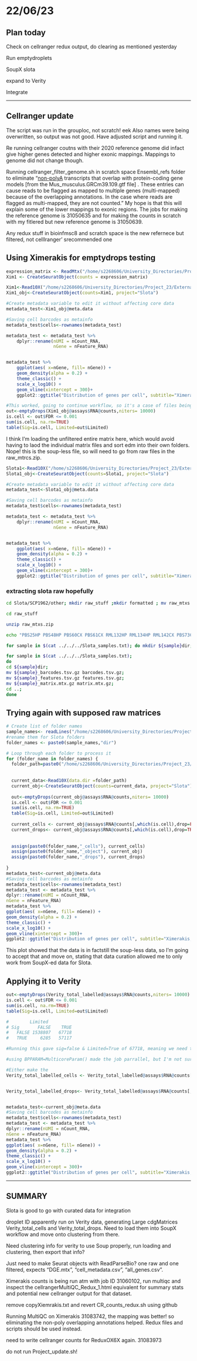# 22/06/23

## Plan today

Check on cellranger redux output, do clearing as mentioned yesterday

Run emptydroplets

SoupX slota

expand to Verity

Integrate

------------------------------------------------------------------------

## Cellranger update

The script was run in the grouploc, not scratch! eek Also names were being overwritten, so output was not good. Have adjusted script and running it.

Re running cellranger coutns with their 2020 reference genome did infact give higher genes detected and higher exonic mappings. Mappings to genome did not change though.

Running cellranger_filter_genome.sh in scratch space Ensembl_refs folder to eliminate "[non-polyA](https://support.10xgenomics.com/single-cell-gene-expression/software/pipelines/latest/using/tutorial_mr#filter:~:text=primary_assembly.fa.gz-,Filter%20the%20GTF,mapped%2C%20they%20are%20not%20counted.%20See%20these%20resources%20for%20further%20information%3A,-Check%20for%20multi) transcripts that overlap with protein-coding gene models [from the Mus_musculus.GRCm39.109.gtf file] . These entries can cause reads to be flagged as mapped to multiple genes (multi-mapped) because of the overlapping annotations. In the case where reads are flagged as multi-mapped, they are not counted." My hope is that this will explain some of the lower mappings to exonic regions. The jobs for making the reference genome is 31050635 and for making the counts in scratch with my fitlered but new reference genome is 31050639.

Any redux stuff in bioinfmsc8 and scratch space is the new refernece but filtered, not celllranger' srecommended one

## Using Ximerakis for emptydrops testing

```r
expression_matrix <- ReadMtx("/home/s2268606/University_Directories/Project_23/External_datasets/Ximerakis/crOX1X/outs/")
Xim1 <- CreateSeuratObject(counts = expression_matrix)

Xim1<-Read10X("/home/s2268606/University_Directories/Project_23/External_datasets/Ximerakis/crOX1X/outs/raw_feature_bc_matrix")
Xim1_obj<-CreateSeuratObject(counts=Xim1, project="Slota")

#Create metadata variable to edit it without affecting core data
metadata_test<-Xim1_obj@meta.data

#Saving cell barcodes as metainfo
metadata_test$cells<-rownames(metadata_test)

metadata_test <- metadata_test %>%
    dplyr::rename(nUMI = nCount_RNA,
                  nGene = nFeature_RNA)


metadata_test %>% 
    ggplot(aes( x=nGene, fill= nGene)) + 
    geom_density(alpha = 0.2) + 
    theme_classic() +
    scale_x_log10() + 
    geom_vline(xintercept = 300)+
    ggplot2::ggtitle("Distribution of genes per cell", subtitle="Ximerakis, filtered to minimum 20 genes")
```

```r
#This worked, going to continue workflow, so it's a case of files being int he correct names and folders for each folder. will just take some bash scripting with a list of names.
out<-emptyDrops(Xim1_obj@assays$RNA@counts,niters= 10000)
is.cell <- out$FDR <= 0.001
sum(is.cell, na.rm=TRUE)
table(Sig=is.cell, Limited=out$Limited)
```

I think I'm loading the unfiltered entire matrix here, which would avoid having to laod the individual matrix files and sort edm into their own folders. Nope! this is the soup-less file, so will need to go from raw files in the raw_mtrcs.zip.

```r

Slota1<-Read10X("/home/s2268606/University_Directories/Project_23/External_datasets/Slota_paper/SCP1962/expression/6308ef3e9865dcb2591533d6")
Slota1_obj<-CreateSeuratObject(counts=Slota1, project="Slota")

#Create metadata variable to edit it without affecting core data
metadata_test<-Slota1_obj@meta.data

#Saving cell barcodes as metainfo
metadata_test$cells<-rownames(metadata_test)

metadata_test <- metadata_test %>%
    dplyr::rename(nUMI = nCount_RNA,
                  nGene = nFeature_RNA)


metadata_test %>% 
    ggplot(aes( x=nGene, fill= nGene)) + 
    geom_density(alpha = 0.2) + 
    theme_classic() +
    scale_x_log10() + 
    geom_vline(xintercept = 300)+
    ggplot2::ggtitle("Distribution of genes per cell", subtitle="Ximerakis, filtered to minimum 20 genes")
```

### extracting slota raw hopefully

```bash
cd Slota/SCP1962/other; mkdir raw_stuff ;mkdir formatted ; mv raw_mtxs.zip raw_stuff/ ; mv *.gz formatted/ 

cd raw_stuff

unzip raw_mtxs.zip

echo "PBS25HP PBS48HP PBS60CX PBS61CX RML132HP RML134HP RML142CX PBS73CX RML138CX RML142HP PBS48CX RML133CX RML138HP RML145CX RML122CX RML133HP RML138HP RML145HP RML140CX RML122HP RML134CX RML140HP RML132CX" > ../../../Slota_samples.txt

for sample in $(cat ../../../Slota_samples.txt); do mkdir ${sample}dir; mv ${sample}* ${sample}dir;done

for sample in $(cat ../../../Slota_samples.txt);  
do
cd ${sample}dir; 
mv ${sample}_barcodes.tsv.gz barcodes.tsv.gz; 
mv ${sample}_features.tsv.gz features.tsv.gz; 
mv ${sample}_matrix.mtx.gz matrix.mtx.gz; 
cd ..; 
done
```

## Trying again with supposed raw matrices

```r
# Create list of folder names
sample_names<- readLines("/home/s2268606/University_Directories/Project_23/External_datasets/Slota_paper/Slota_samples.txt")
#rename them for Slota folders
folder_names <- paste0(sample_names,"dir")

# Loop through each folder to process it
for (folder_name in folder_names) {
  folder_path=paste0("/home/s2268606/University_Directories/Project_23/External_datasets/Slota_paper/SCP1962/other/raw_stuff/",folder_name)
  
  
  current_data<-Read10X(data.dir =folder_path)
  current_obj<-CreateSeuratObject(counts=current_data, project="Slota")
  
  out<-emptyDrops(current_obj@assays$RNA@counts,niters= 10000)
  is.cell <- out$FDR <= 0.001
  sum(is.cell, na.rm=TRUE)
  table(Sig=is.cell, Limited=out$Limited)
  
  current_cells <- current_obj@assays$RNA@counts[,which(is.cell),drop=FALSE]
  current_drops<- current_obj@assays$RNA@counts[,which(is.cell),drop=TRUE]
  
  
  assign(paste0(folder_name,"_cells"), current_cells)
  assign(paste0(folder_name,"_object"), current_obj)
  assign(paste0(folder_name,"_drops"), current_drops)
  
}
metadata_test<-current_obj@meta.data
#Saving cell barcodes as metainfo
metadata_test$cells<-rownames(metadata_test)
metadata_test <- metadata_test %>%
dplyr::rename(nUMI = nCount_RNA,
nGene = nFeature_RNA)
metadata_test %>%
ggplot(aes( x=nGene, fill= nGene)) +
geom_density(alpha = 0.2) +
theme_classic() +
scale_x_log10() +
geom_vline(xintercept = 300)+
ggplot2::ggtitle("Distribution of genes per cell", subtitle="Ximerakis, filtered to minimum 20 genes")
```

This plot showed that the data is in factstill the soup-less data, so I'm going to accept that and move on, stating that data curation allowed me to only work from SoupX-ed data for Slota.

## Applying it to Verity

```r
out<-emptyDrops(Verity_total_labelled@assays$RNA@counts,niters= 10000)
is.cell <- out$FDR <= 0.001
sum(is.cell, na.rm=TRUE)
table(Sig=is.cell, Limited=out$Limited)

#        Limited
# Sig       FALSE    TRUE
#   FALSE 1538807   67718
#   TRUE     6285   57117

#Running this gave sig=false & Limited=True of 67718, meaning we need to increase niters. I will try to double it, but will probably subset data to do this if it's going to take so long and be so dmenading!

#using BPPARAM=MulticoreParam() made the job parrallel, but I'm not sure it benefitted at all, except the false positives were lower??

#Either make the 
Verity_total_labelled_cells <- Verity_total_labelled@assays$RNA@counts[,which(is.cell),drop=FALSE]


Verity_total_labelled_drops<- Verity_total_labelled@assays$RNA@counts[,which(is.cell),drop=TRUE]


metadata_test<-current_obj@meta.data
#Saving cell barcodes as metainfo
metadata_test$cells<-rownames(metadata_test)
metadata_test <- metadata_test %>%
dplyr::rename(nUMI = nCount_RNA,
nGene = nFeature_RNA)
metadata_test %>%
ggplot(aes( x=nGene, fill= nGene)) +
geom_density(alpha = 0.2) +
theme_classic() +
scale_x_log10() +
geom_vline(xintercept = 300)+
ggplot2::ggtitle("Distribution of genes per cell", subtitle="Ximerakis, filtered to minimum 20 genes")
```

------------------------------------------------------------------------

## SUMMARY

Slota is good to go with curated data for integration

droplet ID apparently run on Verity data, generating Large cdgMatrices Verity_total_cells and Verity_total_drops. Need to load them into SoupX workflow and move onto clustering from there.

Need clustering info for verity to use Soup properly, run loading and clustering, then export that info?

Just need to make Seurat objects with ReadParseBio? one raw and one filtered, expects "DGE.mtx", "cell_metadata.csv", "all_genes.csv".

Ximerakis counts is being run atm with job ID 31060102, run multiqc and inspect the cellrangerMultiQC_Redux_1.html equivalent for summary stats and potential new cellranger output for that dataset.

remove copyXiemrakis.txt and revert CR_counts_redux.sh using github

Running MultiQC on Ximerakis 31083742, the mapping was better! so eliminating the non-poly overlapping annotations helped. Redux files and scripts should be used instead.

need to write cellranger counts for ReduxOX6X again. 31083973

do not run Project_update.sh!
